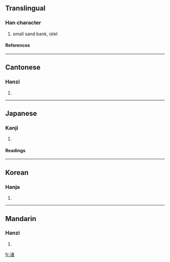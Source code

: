 ==Translingual==
===Han character===
{{Han char|rn=85|rad=水|as=08|sn=11|four=3416<sub>0</sub>|canj=水十大日 (EJKA)}}
# small sand bank, islet
====References====
{{Han ref|kx=0633.410|dkj=17758|dj=1040.010|hdz=31640.040|uh=6E1A|ud=28186|bh=B25A|bd=45658}}

----
==Cantonese==
===Hanzi===
{{yue-hanzi|jyut=|y=jyu2}}
# {{defn|Cantonese}}

----
==Japanese==
===Kanji===
{{ja-kanji|grade=|rs=水08}}
# {{defn|Japanese}} 
====Readings====
{{ja-readings|on=[[しょ]] (sho)|kun=[[なぎさ]] (nagisa)}}

----
==Korean==
===Hanja===
{{ko-hanja|hangeul=저|eumhun=|rv=jeo|mr=chŏ|y=ce}}
# {{defn|Korean}}

----
==Mandarin==
===Hanzi===
{{cmn-hanzi|pin=[[jù]] (ju4), [[zhǔ]] (zhu3)|wg=chü<sup>4</sup>, chu<sup>3</sup>}}
# {{defn|Mandarin}}

[[fr:渚]]